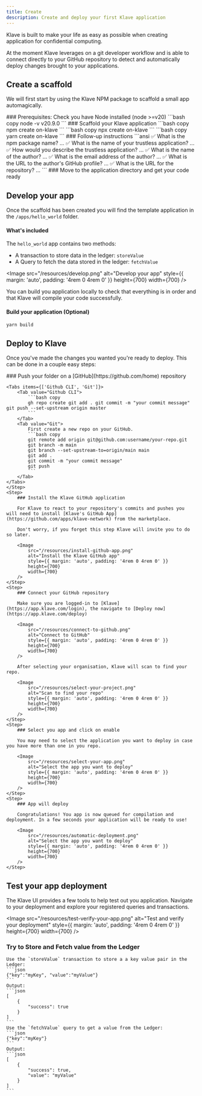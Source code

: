 ```yaml
---
title: Create
description: Create and deploy your first Klave application
---
```



Klave is built to make your life as easy as possible when creating application for confidential computing.

At the moment Klave leverages on a git developer workflow and is able to connect directly to your GitHub repository
to detect and automatically deploy changes brought to your applications.

## Create a scaffold

We will first start by using the Klave NPM package to scaffold a small app automagically.

<Steps>
	<Step>
        ### Prerequisites: Check you have Node installed (node >=v20) 
        ```bash copy 
        node -v v20.9.0 
        ```
    </Step>
	<Step>
		### Scaffold your Klave application
		<Tabs items={['npm', 'npx', 'yarn']}>
			<Tab value="npm">
            ```bash copy
            npm create on-klave 
            ```
            </Tab>
			<Tab value="npx">
            ```bash copy 
            npx create on-klave
            ```
            </Tab>
			<Tab value="yarn">
            ```bash copy 
            yarn create on-klave 
            ```
            </Tab>
		</Tabs>
	</Step>
	<Step>
		### Follow-up instructions 
        ```ansi
        ✅ What is the npm package name? ...
        ✅ What is the name of your trustless application? ...
        ✅ How would you describe the trustless application? ...
        ✅ What is the name of the author? ...
        ✅ What is the email address of the author? ...
        ✅ What is the URL to the author's GitHub profile? ...
        ✅ What is the URL for the repository? ...
        ```
	</Step>
	<Step>
        ### Move to the application directory and get your code ready
    </Step>
</Steps>

## Develop your app

Once the scaffold has been created you will find the template application in the `/apps/hello_world` folder.

#### What's included

The `hello_world` app contains two methods:

-   A transaction to store data in the ledger: `storeValue`
-   A Query to fetch the data stored in the ledger: `fetchValue`

<Image
	src="/resources/develop.png"
	alt="Develop your app"
	style={{ margin: 'auto', padding: '4rem 0 4rem 0' }}
	height={700}
	width={700}
/>

You can build you application locally to check that everything is in order and that Klave will compile your code successfully.

#### Build your application (Optional)

```bash copy
yarn build
```

## Deploy to Klave

Once you've made the changes you wanted you're ready to deploy. This can be done in a couple easy steps:

<Steps>
    <Step>
    ### Push your folder on a [GitHub](https://github.com/home) repository

    <Tabs items={['Github CLI', 'Git']}>
        <Tab value="Github CLI">
            ```bash copy 
            gh repo create git add . git commit -m "your commit message" git push --set-upstream origin master
            ```
        </Tab>
        <Tab value="Git">
            First create a new repo on your GitHub. 
            ```bash copy 
            git remote add origin git@github.com:username/your-repo.git
            git branch -m main 
            git branch --set-upstream-to=origin/main main 
            git add . 
            git commit -m "your commit message"
            git push 
            ```
        </Tab>
    </Tabs>
    </Step>
    <Step>
        ### Install the Klave GitHub application

        For Klave to react to your repository's commits and pushes you will need to install [Klave's GitHub App](https://github.com/apps/klave-network) from the marketplace.

        Don't worry, if you forget this step Klave will invite you to do so later.

        <Image
            src="/resources/install-github-app.png"
            alt="Install the Klave GitHub app"
            style={{ margin: 'auto', padding: '4rem 0 4rem 0' }}
            height={700}
            width={700}
        />
    </Step>
    <Step>
        ### Connect your GitHub repository

        Make sure you are logged-in to [Klave](https://app.klave.com/login), the navigate to [Deploy now](https://app.klave.com/deploy)

        <Image
            src="/resources/connect-to-github.png"
            alt="Connect to GitHub"
            style={{ margin: 'auto', padding: '4rem 0 4rem 0' }}
            height={700}
            width={700}
        />

        After selecting your organisation, Klave will scan to find your repo.

        <Image
            src="/resources/select-your-project.png"
            alt="Scan to find your repo"
            style={{ margin: 'auto', padding: '4rem 0 4rem 0' }}
            height={700}
            width={700}
        />
    </Step>
    <Step>
        ### Select you app and click on enable

        You may need to select the application you want to deploy in case you have more than one in you repo.

        <Image
            src="/resources/select-your-app.png"
            alt="Select the app you want to deploy"
            style={{ margin: 'auto', padding: '4rem 0 4rem 0' }}
            height={700}
            width={700}
        />
    </Step>
    <Step>
        ### App will deploy

        Congratulations! You app is now queued for compilation and deployment. In a few seconds your application will be ready to use!

        <Image
            src="/resources/automatic-deployment.png"
            alt="Select the app you want to deploy"
            style={{ margin: 'auto', padding: '4rem 0 4rem 0' }}
            height={700}
            width={700}
        />
    </Step>

</Steps>

## Test your app deployment

The Klave UI provides a few tools to help test out you application. Navigate to your deployment and explore your registered queries and transactions.

<Image
	src="/resources/test-verify-your-app.png"
	alt="Test and verify your deployment"
	style={{ margin: 'auto', padding: '4rem 0 4rem 0' }}
	height={700}
	width={700}
/>

### Try to Store and Fetch value from the Ledger

    Use the `storeValue` transaction to store a a key value pair in the Ledger:
    ```json
    {"key":"myKey", "value":"myValue"}
    ```
    Output:
    ```json
    [
        {
            "success": true
        }
    ]
    ```
    Use the `fetchValue` query to get a value from the Ledger:
    ```json
    {"key":"myKey"}
    ```
    Output:
    ```json
    [
        {
            "success": true,
            "value": "myValue"
        }
    ]
    ```
